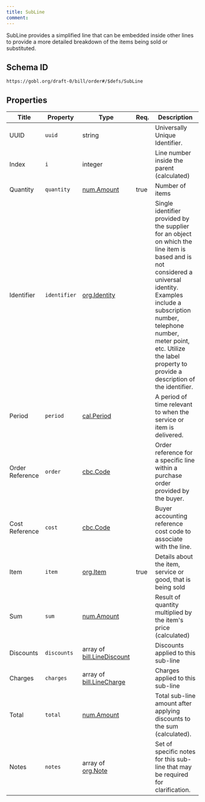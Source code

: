 ```yaml
---
title: SubLine
comment: 
---
```


SubLine provides a simplified line that can be embedded inside other lines to provide a more detailed breakdown of the items being sold or substituted.

## Schema ID

`https://gobl.org/draft-0/bill/order#/$defs/SubLine`

## Properties

| Title           | Property     | Type                                                      | Req. | Description                                                                                                                                                                                                                                                                             |
|-----------------|--------------|-----------------------------------------------------------|------|-----------------------------------------------------------------------------------------------------------------------------------------------------------------------------------------------------------------------------------------------------------------------------------------|
| UUID            | `uuid`       | string                                                    |      | Universally Unique Identifier.                                                                                                                                                                                                                                                          |
| Index           | `i`          | integer                                                   |      | Line number inside the parent (calculated)                                                                                                                                                                                                                                              |
| Quantity        | `quantity`   | [num.Amount](/draft-0/num/amount)                         | true | Number of items                                                                                                                                                                                                                                                                         |
| Identifier      | `identifier` | [org.Identity](/draft-0/org/identity)                     |      | Single identifier provided by the supplier for an object on which the line item is based and is not considered a universal identity. Examples include a subscription number, telephone number, meter point, etc. Utilize the label property to provide a description of the identifier. |
| Period          | `period`     | [cal.Period](/draft-0/cal/period)                         |      | A period of time relevant to when the service or item is delivered.                                                                                                                                                                                                                     |
| Order Reference | `order`      | [cbc.Code](/draft-0/cbc/code)                             |      | Order reference for a specific line within a purchase order provided by the buyer.                                                                                                                                                                                                      |
| Cost Reference  | `cost`       | [cbc.Code](/draft-0/cbc/code)                             |      | Buyer accounting reference cost code to associate with the line.                                                                                                                                                                                                                        |
| Item            | `item`       | [org.Item](/draft-0/org/item)                             | true | Details about the item, service or good, that is being sold                                                                                                                                                                                                                             |
| Sum             | `sum`        | [num.Amount](/draft-0/num/amount)                         |      | Result of quantity multiplied by the item's price (calculated)                                                                                                                                                                                                                          |
| Discounts       | `discounts`  | array of [bill.LineDiscount](/draft-0/bill/line_discount) |      | Discounts applied to this sub-line                                                                                                                                                                                                                                                      |
| Charges         | `charges`    | array of [bill.LineCharge](/draft-0/bill/line_charge)     |      | Charges applied to this sub-line                                                                                                                                                                                                                                                        |
| Total           | `total`      | [num.Amount](/draft-0/num/amount)                         |      | Total sub-line amount after applying discounts to the sum (calculated).                                                                                                                                                                                                                 |
| Notes           | `notes`      | array of [org.Note](/draft-0/org/note)                    |      | Set of specific notes for this sub-line that may be required for clarification.                                                                                                                                                                                                         |

